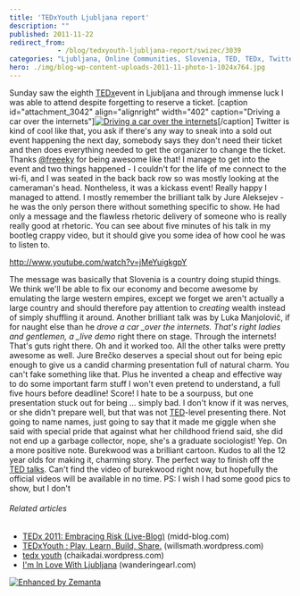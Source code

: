 ```yaml
---
title: 'TEDxYouth Ljubljana report'
description: ""
published: 2011-11-22
redirect_from: 
            - /blog/tedxyouth-ljubljana-report/swizec/3039
categories: "Ljubljana, Online Communities, Slovenia, TED, TEDx, Twitter, Uncategorized"
hero: ./img/blog-wp-content-uploads-2011-11-photo-1-1024x764.jpg
---
```

Sunday saw the eighth [TEDx](http://www.ted.com/tedx "TEDx")event in Ljubljana and through immense luck I was able to attend despite forgetting to reserve a ticket. \[caption id=&quot;attachment_3042&quot; align=&quot;alignright&quot; width=&quot;402&quot; caption=&quot;Driving a car over the internets&quot;][![Driving a car over the internets](./img/blog-wp-content-uploads-2011-11-photo-1-1024x764.jpg "Driving a car over the internets")](http://swizec.com/blog/wp-content/uploads/2011/11/photo-1.jpg)\[/caption] Twitter is kind of cool like that, you ask if there&#x27;s any way to sneak into a sold out event happening the next day, somebody says they don&#x27;t need their ticket and then does everything needed to get the organizer to change the ticket. Thanks [@freeeky](http://twitter.com/freeeky) for being awesome like that! I manage to get into the event and two things happened - I couldn&#x27;t for the life of me connect to the wi-fi, and I was seated in the back back row so was mostly looking at the cameraman&#x27;s head. Nontheless, it was a kickass event! Really happy I managed to attend. I mostly remember the brilliant talk by Jure Aleksejev - he was the only person there without something specific to show. He had only a message and the flawless rhetoric delivery of someone who is really really good at rhetoric. You can see about five minutes of his talk in my bootleg crappy video, but it should give you some idea of how cool he was to listen to.

http://www.youtube.com/watch?v=jMeYuigkgpY

The message was basically that Slovenia is a country doing stupid things. We think we&#x27;ll be able to fix our economy and become awesome by emulating the large western empires, except we forget we aren&#x27;t actually a large country and should therefore pay attention to _creating_ wealth instead of simply shuffling it around. Another brilliant talk was by Luka Manjolovič, if for naught else than he _drove a car \_over the internets. That&#x27;s right ladies and gentlemen, a \_live demo_ right there on stage. Through the internets! That&#x27;s guts right there. Oh and it worked too. All the other talks were pretty awesome as well. Jure Brečko deserves a special shout out for being epic enough to give us a candid charming presentation full of natural charm. You can&#x27;t fake something like that. Plus he invented a cheap and effective way to do some important farm stuff I won&#x27;t even pretend to understand, a full five hours before deadline! Score! I hate to be a sourpuss, but one presentation stuck out for being ... simply bad. I don&#x27;t know if it was nerves, or she didn&#x27;t prepare well, but that was not [TED](http://www.huffingtonpost.com/news/ted "TED")-level presenting there. Not going to name names, just going to say that it made me giggle when she said with special pride that against what her childhood friend said, she did not end up a garbage collector, nope, she&#x27;s a graduate sociologist! Yep. On a more positive note. Burekwood was a brilliant cartoon. Kudos to all the 12 year olds for making it, charming story. The perfect way to finish off the [TED talks](http://www.ted.com/talks "TED Talks"). Can&#x27;t find the video of burekwood right now, but hopefully the official videos will be available in no time. PS: I wish I had some good pics to show, but I don&#x27;t

###### Related articles

- [TEDx 2011: Embracing Risk (Live-Blog)](http://midd-blog.com/2011/11/05/tedx-2011-embracing-risk/) (midd-blog.com)
- [TEDxYouth : Play, Learn, Build, Share.](http://willsmath.wordpress.com/2011/11/18/tedxyouth-play-learn-build-share/) (willsmath.wordpress.com)
- [tedx youth](http://chaikadai.wordpress.com/2011/11/20/tedx-youth/) (chaikadai.wordpress.com)
- [I&#x27;m In Love With Ljubljana](http://www.wanderingearl.com/im-in-love-with-ljubljana/) (wanderingearl.com)

[![Enhanced by Zemanta](http://img.zemanta.com/zemified_e.png?x-id=4651095b-f494-4247-a5a0-eadca00f6aef)](http://www.zemanta.com/ "Enhanced by Zemanta")

